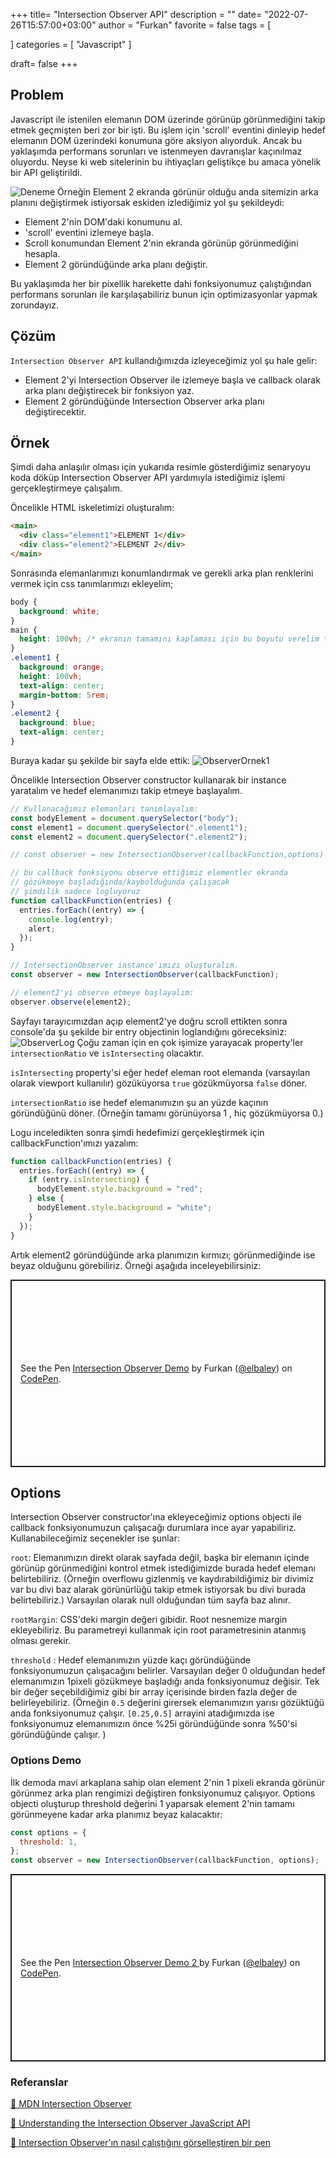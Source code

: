 +++
title= "Intersection Observer API"
description = ""
date= "2022-07-26T15:57:00+03:00"
author = "Furkan"
favorite = false
tags = [

]
categories = [
"Javascript"
]

draft= false
+++

## Problem

Javascript ile istenilen elemanın DOM üzerinde görünüp görünmediğini takip etmek geçmişten beri zor bir işti. Bu işlem için 'scroll' eventini dinleyip hedef elemanın DOM üzerindeki konumuna göre aksiyon alıyorduk. Ancak bu yaklaşımda performans sorunları ve istenmeyen davranışlar kaçınılmaz oluyordu. Neyse ki web sitelerinin bu ihtiyaçları geliştikçe bu amaca yönelik bir API geliştirildi.

![Deneme](/images/observer-ornek.jpg)
Örneğin Element 2 ekranda görünür olduğu anda sitemizin arka planını değiştirmek istiyorsak eskiden izlediğimiz yol şu şekildeydi:

- Element 2'nin DOM'daki konumunu al.
- 'scroll' eventini izlemeye başla.
- Scroll konumundan Element 2'nin ekranda görünüp görünmediğini hesapla.
- Element 2 göründüğünde arka planı değiştir.

Bu yaklaşımda her bir pixellik harekette dahi fonksiyonumuz çalıştığından performans sorunları ile karşılaşabiliriz bunun için optimizasyonlar yapmak zorundayız.

## Çözüm

`Intersection Observer API` kullandığımızda izleyeceğimiz yol şu hale gelir:

- Element 2'yi Intersection Observer ile izlemeye başla ve callback olarak arka planı değiştirecek bir fonksiyon yaz.
- Element 2 göründüğünde Intersection Observer arka planı değiştirecektir.

## Örnek

Şimdi daha anlaşılır olması için yukarıda resimle gösterdiğimiz senaryoyu koda döküp Intersection Observer API yardımıyla istediğimiz işlemi gerçekleştirmeye çalışalım.

Öncelikle HTML iskeletimizi oluşturalım:

```html
<main>
  <div class="element1">ELEMENT 1</div>
  <div class="element2">ELEMENT 2</div>
</main>
```

Sonrasında elemanlarımızı konumlandırmak ve gerekli arka plan renklerini vermek için css tanımlarımızı ekleyelim;

```css
body {
  background: white;
}
main {
  height: 100vh; /* ekranın tamamını kaplaması için bu boyutu verelim */
}
.element1 {
  background: orange;
  height: 100vh;
  text-align: center;
  margin-bottom: 5rem;
}
.element2 {
  background: blue;
  text-align: center;
}
```

Buraya kadar şu şekilde bir sayfa elde ettik:
![ObserverOrnek1](/images/observer-ornek-1.gif)

Öncelikle Intersection Observer constructor kullanarak bir instance yaratalım ve hedef elemanımızı takip etmeye başlayalım.

```js
// Kullanacağımız elemanları tanımlayalım:
const bodyElement = document.querySelector("body");
const element1 = document.querySelector(".element1");
const element2 = document.querySelector(".element2");

// const observer = new IntersectionObserver(callbackFunction,options) (options parametresi özel ayarlar belirtebileceğimiz bir objedir, opsiyoneldir)

// bu callback fonksiyonu observe ettiğimiz elementler ekranda
// gözükmeye başladığında/kaybolduğunda çalışacak
// şimdilik sadece logluyoruz
function callbackFunction(entries) {
  entries.forEach((entry) => {
    console.log(entry);
    alert;
  });
}

// IntersectionObserver instance'ımızı oluşturalım.
const observer = new IntersectionObserver(callbackFunction);

// element2'yi observe etmeye başlayalım:
observer.observe(element2);
```

Sayfayı tarayıcımızdan açıp element2'ye doğru scroll ettikten sonra console'da şu şekilde bir entry objectinin loglandığını göreceksiniz:
![ObserverLog](/images/observer-console.jpg)
Çoğu zaman için en çok işimize yarayacak property'ler `intersectionRatio` ve `isIntersecting` olacaktır.

`isIntersecting` property'si eğer hedef eleman root elemanda (varsayılan olarak viewport kullanılır) gözüküyorsa `true` gözükmüyorsa `false` döner.

`intersectionRatio` ise hedef elemanımızın şu an yüzde kaçının göründüğünü döner. (Örneğin tamamı görünüyorsa 1 , hiç gözükmüyorsa 0.)

Logu inceledikten sonra şimdi hedefimizi gerçekleştirmek için callbackFunction'ımızı yazalım:

```js
function callbackFunction(entries) {
  entries.forEach((entry) => {
    if (entry.isIntersecting) {
      bodyElement.style.background = "red";
    } else {
      bodyElement.style.background = "white";
    }
  });
}
```

Artık element2 göründüğünde arka planımızın kırmızı; görünmediğinde ise beyaz olduğunu görebiliriz.
Örneği aşağıda inceleyebilirsiniz:

<p class="codepen" data-height="300" data-default-tab="html,result" data-slug-hash="poLPbgb" data-user="elbaley" style="height: 300px; box-sizing: border-box; display: flex; align-items: center; justify-content: center; border: 2px solid; margin: 1em 0; padding: 1em;">
  <span>See the Pen <a href="https://codepen.io/elbaley/pen/poLPbgb">
  Intersection Observer Demo</a> by Furkan (<a href="https://codepen.io/elbaley">@elbaley</a>)
  on <a href="https://codepen.io">CodePen</a>.</span>
</p>
<script async src="https://cpwebassets.codepen.io/assets/embed/ei.js"></script>

## Options

Intersection Observer constructor'ına ekleyeceğimiz options objecti ile callback fonksiyonumuzun çalışacağı durumlara ince ayar yapabiliriz. Kullanabileceğimiz seçenekler ise şunlar:

`root`: Elemanımızın direkt olarak sayfada değil, başka bir elemanın içinde görünüp görünmediğini kontrol etmek istediğimizde burada hedef elemanı belirtebiliriz. (Örneğin overflowu gizlenmiş ve kaydırabildiğimiz bir divimiz var bu divi baz alarak görünürlüğü takip etmek istiyorsak bu divi burada belirtebiliriz.) Varsayılan olarak null olduğundan tüm sayfa baz alınır.

`rootMargin`: CSS'deki margin değeri gibidir. Root nesnemize margin ekleyebiliriz. Bu parametreyi kullanmak için root parametresinin atanmış olması gerekir.

`threshold` : Hedef elemanımızın yüzde kaçı göründüğünde fonksiyonumuzun çalışacağını belirler. Varsayılan değer 0 olduğundan hedef elemanımızın 1pixeli gözükmeye başladığı anda fonksiyonumuz değisir. Tek bir değer seçebildiğimiz gibi bir array içerisinde birden fazla değer de belirleyebiliriz. (Örneğin `0.5` değerini girersek elemanımızın yarısı gözüktüğü anda fonksiyonumuz çalışır. `[0.25,0.5]` arrayini atadığımızda ise fonksiyonumuz elemanımızın önce %25i göründüğünde sonra %50'si göründüğünde çalışır. )

### Options Demo

İlk demoda mavi arkaplana sahip olan element 2'nin 1 pixeli ekranda görünür görünmez arka plan rengimizi değiştiren fonksiyonumuz çalışıyor. Options objecti oluşturup threshold değerini 1 yaparsak element 2'nin tamamı görünmeyene kadar arka planımız beyaz kalacaktır:

```js
const options = {
  threshold: 1,
};
const observer = new IntersectionObserver(callbackFunction, options);
```

<p class="codepen" data-height="300" data-default-tab="html,result" data-slug-hash="abYLqJM" data-user="elbaley" style="height: 300px; box-sizing: border-box; display: flex; align-items: center; justify-content: center; border: 2px solid; margin: 1em 0; padding: 1em;">
  <span>See the Pen <a href="https://codepen.io/elbaley/pen/abYLqJM">
  Intersection Observer Demo 2 </a> by Furkan (<a href="https://codepen.io/elbaley">@elbaley</a>)
  on <a href="https://codepen.io">CodePen</a>.</span>
</p>
<script async src="https://cpwebassets.codepen.io/assets/embed/ei.js"></script>

### Referanslar

[🔗 MDN Intersection Observer](https://developer.mozilla.org/en-US/docs/Web/API/Intersection_Observer_API)

[🔗 Understanding the Intersection Observer JavaScript API](https://medium.com/whatfix-techblog/understanding-the-intersection-observer-javascript-api-78661000c1f1)

[🔗 Intersection Observer'ın nasıl çalıştığını görselleştiren bir pen](https://codepen.io/michellebarker/pen/xxwLpRG?editors=1010)
